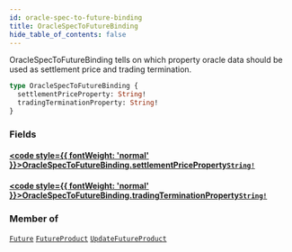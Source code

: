 ```yaml
---
id: oracle-spec-to-future-binding
title: OracleSpecToFutureBinding
hide_table_of_contents: false
---
```








OracleSpecToFutureBinding tells on which property oracle data should be
used as settlement price and trading termination.

```graphql
type OracleSpecToFutureBinding {
  settlementPriceProperty: String!
  tradingTerminationProperty: String!
}
```


### Fields

#### [<code style={{ fontWeight: 'normal' }}>OracleSpecToFutureBinding.<b>settlementPriceProperty</b></code>](#)<Bullet />[`String!`](/docs/testnet/graphql/scalars/string) <Badge class="secondary" text="non-null"/> <Badge class="secondary" text="scalar"/>
> 
> 

#### [<code style={{ fontWeight: 'normal' }}>OracleSpecToFutureBinding.<b>tradingTerminationProperty</b></code>](#)<Bullet />[`String!`](/docs/testnet/graphql/scalars/string) <Badge class="secondary" text="non-null"/> <Badge class="secondary" text="scalar"/>
> 
> 



### Member of

[`Future`](/docs/testnet/graphql/objects/future)  <Badge class="secondary" text="object"/><Bullet />[`FutureProduct`](/docs/testnet/graphql/objects/future-product)  <Badge class="secondary" text="object"/><Bullet />[`UpdateFutureProduct`](/docs/testnet/graphql/objects/update-future-product)  <Badge class="secondary" text="object"/>



